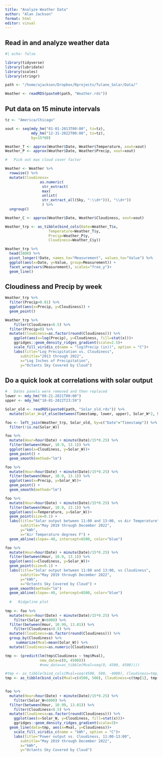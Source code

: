 ```yaml
---
title: "Analyze Weather Data"
author: "Alan Jackson"
format: html
editor: visual
---
```


## Read in and analyze weather data


```r
#| echo: false

library(tidyverse)
library(lubridate)
library(scales)
library(stringr)

path <- "/home/ajackson/Dropbox/Rprojects/Tulane_Solar/Data/"

Weather <- readRDS(paste0(path, "Weather.rds"))

```

##    Put data on 15 minute intervals

```r

tz <- "America/Chicago"

xout <- seq(mdy_hm("01-01-2013T00:00", tz=tz),
            mdy_hm("12-31-2022T00:00", tz=tz),
            by=15*60)

Weather_T <- approx(Weather$Date, Weather$Temperature, xout=xout)
Weather_P <- approx(Weather$Date, Weather$Precip, xout=xout)

#   Pick out max cloud cover factor

Weather <- Weather %>% 
  rowwise() %>% 
  mutate(Cloudiness= 
                as.numeric(
                 str_extract(
                 max(
                 unlist(
                 str_extract_all(Sky, ":\\d+"))), "\\d+"))
                 ) %>% 
  ungroup()

Weather_C <- approx(Weather$Date, Weather$Cloudiness, xout=xout)

Weather_trp <- as_tibble(bind_cols(Date=Weather_T$x, 
                    Temperature=Weather_T$y,
                    Precip=Weather_P$y,
                    Cloudiness=Weather_C$y))   

Weather_trp %>%
  head(5000) %>%
  pivot_longer(!Date, names_to="Measurement", values_to="Value") %>% 
  ggplot(aes(x=Date, y=Value, group=Measurement)) +
  facet_wrap(vars(Measurement), scales="free_y")+
  geom_line()

```

##        Cloudiness and Precip by week

```r

Weather_trp %>% 
  filter(Precip>0.01) %>% 
  ggplot(aes(x=Precip, y=Cloudiness)) +
  geom_point()

Weather_trp %>% 
    filter(Cloudiness<8.5) %>% 
  filter(Precip>0) %>% 
  mutate(Cloudiness=as.factor(round(Cloudiness))) %>% 
    ggplot(aes(x=log(Precip), y=Cloudiness, fill=stat(x)))+
    ggridges::geom_density_ridges_gradient(scale=2.5)+
    scale_fill_viridis_c(name = "log(Precip (in))", option = "C")+
    labs(title="Log Precipitation vs. Cloudiness",
       subtitle="2013 through 2022",
       x="Log Inches of Precipitation",
       y="Octants Sky Covered by Cloud") 
```


##        Do a quick look at correlations with solar output

```r

#   Dates panels were removed and then replaced
lower <- mdy_hm("08-21-2021T00:00")
upper <- mdy_hm("10-01-2022T23:59")

Solar_old <- readRDS(paste0(path, "Solar_old.rds")) %>% 
  mutate(Solar_W=if_else(between(Timestamp, lower, upper), Solar_W*2, Solar_W))

foo <- left_join(Weather_trp, Solar_old, by=c("Date"="Timestamp")) %>% 
  filter(!is.na(Solar_W))

foo %>% 
  mutate(Hour=hour(Date) + minute(Date)/15*0.25) %>% 
  filter(between(Hour, 10.9, 13.1)) %>% 
  ggplot(aes(x=Cloudiness, y=Solar_W))+
  geom_point() +
  geom_smooth(method="lm")

foo %>% 
  mutate(Hour=hour(Date) + minute(Date)/15*0.25) %>% 
  filter(between(Hour, 10.9, 13.1)) %>% 
  ggplot(aes(x=Precip, y=Solar_W))+
  geom_point() +
  geom_smooth(method="lm")

foo %>% 
  mutate(Hour=hour(Date) + minute(Date)/15*0.25) %>% 
  filter(between(Hour, 10.9, 13.1)) %>% 
  ggplot(aes(x=Temperature, y=Solar_W))+
  geom_point(size=0.1) +
  labs(title="Solar output between 11:00 and 13:00, vs Air Temperature",
       subtitle="May 2019 through December 2022",
       y="kWh",
       x="Air Temperature degrees F") +
  geom_abline(slope=-40, intercept=6500, color="blue")

foo %>% 
  mutate(Hour=hour(Date) + minute(Date)/15*0.25) %>% 
  filter(between(Hour, 10.9, 13.1)) %>% 
  ggplot(aes(x=Cloudiness, y=Solar_W))+
  geom_point(size=0.1) +
  labs(title="Solar output between 11:00 and 13:00, vs Cloudiness",
       subtitle="May 2019 through December 2022",
       y="kWh",
       x="Octants Sky Covered by Cloud") +
  geom_smooth(method="lm")
  geom_abline(slope=-40, intercept=6500, color="blue")
  
  #   Ridgeline plot
  
tmp <- foo %>% 
  mutate(Hour=hour(Date) + minute(Date)/15*0.25) %>% 
    filter(Solar_W<6000) %>% 
  filter(between(Hour, 10.99, 13.01)) %>% 
    filter(Cloudiness<8.5) %>% 
  mutate(Cloudiness=as.factor(round(Cloudiness))) %>% 
  group_by(Cloudiness) %>% 
     summarize(Mval=mean(Solar_W)) %>% 
  mutate(Cloudiness=as.numeric(Cloudiness))

tmp <- (predict(lm(tmp$Cloudiness ~ tmp$Mval), 
                new_data=c(0, 4500)))
                #new_data=as_tibble(Mval=seq(0, 4500, 4500))))

#tmp <- as_tibble(bind_cols(Mval=seq(4500, 500, -4000), Cloudiness=tmp))
tmp <- as_tibble(bind_cols(Mval=c(4500, 500), Cloudiness=c(tmp[1], tmp[9])))

  
foo %>% 
  mutate(Hour=hour(Date) + minute(Date)/15*0.25) %>% 
    filter(Solar_W<6000) %>% 
  filter(between(Hour, 10.99, 13.01)) %>% 
    filter(Cloudiness<8.5) %>% 
  mutate(Cloudiness=as.factor(round(Cloudiness))) %>% 
    ggplot(aes(x=Solar_W, y=Cloudiness, fill=stat(x)))+
    ggridges::geom_density_ridges_gradient(scale=3)+
  geom_line(data=tmp, aes(x=Mval, y=Cloudiness))+
    scale_fill_viridis_c(name = "kWh", option = "C")+
    labs(title="Power output vs. Cloudiness, 11:00-13:00",
       subtitle="May 2019 through December 2022",
       x="kWh",
       y="Octants Sky Covered by Cloud") 
    

```













